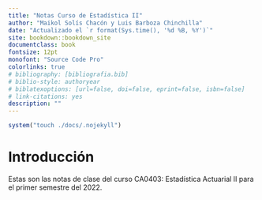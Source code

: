 ```yaml
--- 
title: "Notas Curso de Estadística II"
author: "Maikol Solís Chacón y Luis Barboza Chinchilla"
date: "Actualizado el `r format(Sys.time(), '%d %B, %Y')`"
site: bookdown::bookdown_site
documentclass: book
fontsize: 12pt
monofont: "Source Code Pro"
colorlinks: true
# bibliography: [bibliografia.bib]
# biblio-style: authoryear
# biblatexoptions: [url=false, doi=false, eprint=false, isbn=false]
# link-citations: yes
description: ""
---
```


```r
system("touch ./docs/.nojekyll")
```

# Introducción

Estas son las notas de clase del curso CA0403: Estadística Actuarial II para el primer semestre del 2022.

 
